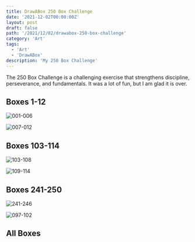 ```yaml
---
title: DrawABox 250 Box Challenge
date: '2021-12-02T00:00:00Z'
layout: post
draft: false
path: '/2021/12/02/drawabox-250-box-challenge'
category: 'Art'
tags:
  - 'Art'
  - 'DrawABox'
description: 'My 250 Box Challenge'
---
```


The 250 Box Challenge is a challenging exercise that strengthens discipline,
perseverance, and fundamentals. It was a lot of fun, but I am glad it is over.

<TableOfContents tableOfContents={props.post.tableOfContents} />

## Boxes 1-12

![001-006](/drawabox/challenge/250box/001-006.jpg)

![007-012](/drawabox/challenge/250box/007-012.jpg)

## Boxes 103-114

![103-108](/drawabox/challenge/250box/103-108.jpg)

![109-114](/drawabox/challenge/250box/109-114.jpg)

## Boxes 241-250

![241-246](/drawabox/challenge/250box/241-246.jpg)

![097-102](/drawabox/challenge/250box/097-102.jpg)

## All Boxes

<TwoHundredFiftyChallengeLinks num={250} prefix="/drawabox/challenge/250box/" />
